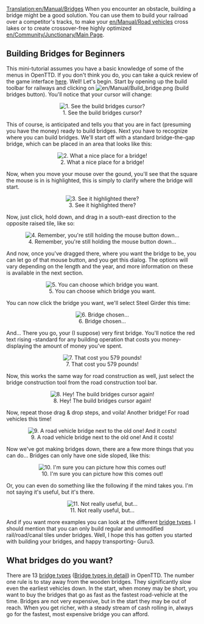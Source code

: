 [[Translation:en/Manual/Bridges]]
When you encounter an obstacle, building a bridge might be a good solution. You can use them to build your railroad over a competitor's tracks, to make your [[en/Manual/Road vehicles]] cross lakes or to create crossover-free highly optimized [[en/Community/Junctionary/Main Page]].

==Building Bridges for Beginners==
This mini-tutorial assumes you have a basic knowledge of some of the menus in OpenTTD. If you don't think you do, you can take a quick review of the game interface [[en/Manual/Game interface|here]]. Well! Let's begin. Start by opening up the build toolbar for railways and clicking on [[File:en/Manual/Build bridge.png]] (build bridges button). You'll notice that your cursor will change:
<center>[[File:en/Ottdbridge1.png|center|frame|1. See the build bridges cursor?]]</center>
This of course, is anticipated and tells you that you are in fact (presuming you have the money) ready to build bridges. Next you have to recognize where you can build bridges. We'll start off with a standard bridge-the-gap bridge, which can be placed in an area that looks like this:
<center>[[File:en/Ottdbridge1.6.png|center|frame|2. What a nice place for a bridge!]]</center>
Now, when you move your mouse over the gound, you'll see that the square the mouse is in is highlighted, this is simply to clarify where the bridge will start.
<center>[[File:en/Ottdbridge2.png|center|frame|3. See it highlighted there?]]</center>
Now, just click, hold down, and drag in a south-east direction to the opposite raised tile, like so:
<center>[[File:en/Ottdbridge3.png|center|frame|4. Remember, you're still holding the mouse button down...]]</center>
And now, once you've dragged there, where you want the bridge to be, you can let go of that mouse button, and you get this dialog. The options will vary depending on the length and the year, and more information on these is available in the next section.
<center>[[File:en/Ottdbridge4.png|center|frame|5. You can choose which bridge you want.]]</center>
You can now click the bridge you want, we'll select Steel Girder this time:
<center>[[File:en/Ottdbridge5.png|center|frame|6. Bridge chosen...]]</center>
And... There you go, your (I suppose) very first bridge. You'll notice the red text rising -standard for any building operation that costs you money- displaying the amount of money you've spent.
<center>[[File:en/Ottdbridge6.png|center|frame|7. That cost you 579 pounds!]]</center>
Now, this works the same way for road construction as well, just select the bridge construction tool from the road construction tool bar.
<center>[[File:en/Ottdbridge1.5.png|center|frame|8. Hey! The build bridges cursor again!]]</center>
Now, repeat those drag & drop steps, and voila! Another bridge! For road vehicles this time!
<center>[[File:en/Ottdbridge7.png|center|frame|9. A road vehicle bridge next to the old one! And it costs!]]</center>
Now we've got making bridges down, there are a few more things that you can do... Bridges can only have one side sloped, like this:
<center>[[File:en/Ottdbridge8.png|center|frame|10. I'm sure you can picture how this comes out!]]</center>
Or, you can even do something like the following if the mind takes you. I'm not saying it's useful, but it's there.
<center>[[File:en/Ottdbridge9.png|center|frame|11. Not really useful, but...]]</center>
And if you want more examples you can look at the different [[en/Bridges types|bridge types]]. I should mention that you can only build regular and unmodified rail/road/canal tiles under bridges. Well, I hope this has gotten you started with building your bridges, and happy transporting- Guru3.

== What bridges do you want? ==

There are 13 [[en/Manual/Base Set/Bridge types|bridge types]] ([[en/Manual/Base Set/Bridge types|Bridge types in detail]]) in OpenTTD. The number one rule is to stay away from the wooden bridges. They significantly slow even the earliest vehicles down. In the start, when money may be short, you want to buy the bridges that go as fast as the fastest road-vehicle at the time. Bridges are not very expensive, but in the start they may be out of reach. When you get richer, with a steady stream of cash rolling in, always go for the fastest, most expensive bridge you can afford.